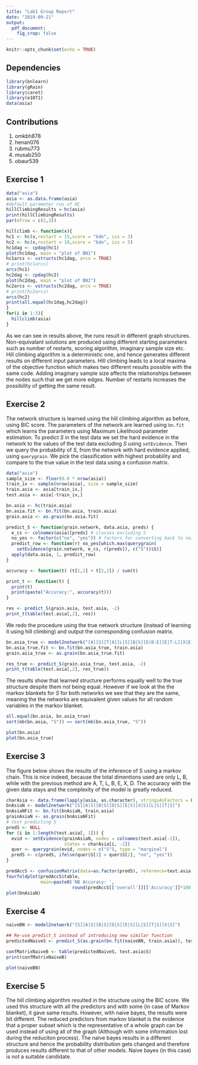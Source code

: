 ```yaml
---
title: "Lab1 Group Report"
date: "2019-09-21"
output:
  pdf_document:
    fig_crop: false
---
```


```r
knitr::opts_chunk$set(echo = TRUE)
```

## Dependencies

```r
library(bnlearn)
library(gRain)
library(caret)
library(e1071)
data(asia)
```

## Contributions

1. omkbh878
2. henan076
3. rubmu773
4. musab250
5. obaur539

## Exercise 1
```r
data("asia")
asia <- as.data.frame(asia)
#default parameter run of HC
hillClimbingResults = hc(asia)
print(hillClimbingResults)
par(mfrow = c(2,3))

hillclimb <- function(x){
hc1 <- hc(x,restart = 15,score = "bde", iss = 3)
hc2 <- hc(x,restart = 10,score = "bde", iss = 5)
hc1dag <- cpdag(hc1)
plot(hc1dag, main = "plot of BN1")
hc1arcs <- vstructs(hc1dag, arcs = TRUE)
# print(hc1arcs)
arcs(hc1)
hc2dag <- cpdag(hc2)
plot(hc2dag, main = "plot of BN2")
hc2arcs <- vstructs(hc2dag, arcs = TRUE)
# print(hc2arcs)
arcs(hc2)
print(all.equal(hc1dag,hc2dag))
}
for(i in 1:3){
  hillclimb(asia)
}
```

As we can see in results above, the runs result in different graph structures. Non-equivalant solutions are produced using different starting parameters such as number of restarts, scoring algorithm, imaginary sample size etc. Hill climbing algorithm is a deterministic one, and hence generates different results on different input parameters. Hill climbing leads to a local maxima of the objective function which makes two different results possible with the same code. Adding imaginary sample size affects the relationships between the nodes such that we get more edges. Number of restarts increases the possibility of getting the same result.

## Exercise 2

The network structure is learned using the hill climbing algorithm as before, using BIC score.
The parameters of the network are learned using `bn.fit` which learns the parameters using Maximum Likelihood parameter estimation.
To predict $S$ in the test data we set the hard evidence in the network to the values of the test data excluding $S$ using `setEvidence`.
Then we query the probability of $S$, from the network with hard evidence applied, using `querygrain`.
We pick the classification with highest probability and compare to the true value in the test data using a confusion matrix.


```r
data("asia")
sample_size <- floor(0.8 * nrow(asia))
train_ix <- sample(nrow(asia), size = sample_size)
train.asia <- asia[train_ix,]
test.asia <- asia[-train_ix,]

bn.asia <- hc(train.asia)
bn.asia.fit <- bn.fit(bn.asia, train.asia)
grain.asia <- as.grain(bn.asia.fit)

predict_S <- function(grain.network, data.asia, preds) {
  e_cs <- colnames(asia)[preds] # classes excluding S
  no_yes <- factor(c("no", "yes")) # factors for converting back to no, yes
  predict_row <- function(r) no_yes[which.max(querygrain(
    setEvidence(grain.network, e_cs, r[preds]), c("S"))$S)]
  apply(data.asia, 1, predict_row)
}

accuracy <- function(t) (t[1,1] + t[2,2]) / sum(t)

print_t <- function(t) {
  print(t)
  print(paste("Accuracy:", accuracy(t)))
}

res <- predict_S(grain.asia, test.asia, -2)
print_t(table(test.asia[,2], res))
```

We redo the procedure using the true network structure (instead of learning it using hill climbing) and output the corresponding confusion matrix.

```r
bn.asia_true <- model2network("[A][S][T|A][L|S][B|S][D|B:E][E|T:L][X|E]")
bn.asia_true.fit <- bn.fit(bn.asia_true, train.asia)
grain.asia_true <- as.grain(bn.asia_true.fit)

res_true <- predict_S(grain.asia_true, test.asia, -2)
print_t(table(test.asia[,2], res_true))
```

The results show that learned structure performs equally well to the true structure despite them not being equal.
However if we look at the the markov blankets for $S$ for both networks we see that they are the same, meaning the the networks are equivalent given values for all random variables in the markov blanket.

```r
all.equal(bn.asia, bn.asia_true)
sort(mb(bn.asia, "S")) == sort(mb(bn.asia_true, "S"))
```

```r
plot(bn.asia)
plot(bn.asia_true)
```

## Exercise 3

The figure below shows the results of the inference of S using a markov chain. This
is nice indeed, because the total dimentions used are only L, B, while with
the previous method are A, T, L, B, E, X, D. The accuracy with the given
data stays and the complexity of the model is greatly reduced.

```r
charAsia <- data.frame(lapply(asia, as.character), stringsAsFactors = FALSE)[-train_ix,]
bnAsiaN <- model2network("[S][A|S][B|S][D|S][E|S][X|S][L|S][T|S]")
bnAsiaNFit <- bn.fit(bnAsiaN, train.asia)
grainAsiaN <- as.grain(bnAsiaNFit)
# test predicting S
predS <- NULL
for (i in 1:length(test.asia[, 1])) {
  evid <- setEvidence(grainAsiaN, nodes = colnames(test.asia[-2]),
                      states = charAsia[i, -2])
  quer <- querygrain(evid, nodes = c("S"), type = "marginal")
  predS <- c(predS, ifelse(quer$S[1] > quer$S[2], "no", "yes"))
}

predAccS <- confusionMatrix(data=as.factor(predS), reference=test.asia[,2])
fourfoldplot(predAccS$table,
             main=paste0('NB Accuracy: ',
                         round(predAccS[['overall']][['Accuracy']]*100, 3),'%'))
plot(bnAsiaN)
```

## Exercise 4

```r
naiveBN <- model2network("[S][A|S][B|S][D|S][E|S][L|S][T|S][X|S]")

## Re-use predict_S instead of introducing new similar function
predictedNaiveS <- predict_S(as.grain(bn.fit(naiveBN, train.asia)), test.asia, -2)

confMatrixNaiveB <- table(predictedNaiveS, test.asia$S)
print(confMatrixNaiveB)

plot(naiveBN)
```

## Exercise 5

The hill climbing algorithm resulted in the structure using the BIC score. We used this structure with all the
predictors and with some (in case of Markov blanket), it gave same results. However, with naive bayes, the
results were bit different. The reduced predictors from markov blanket is the evidence that a proper subset
which is the representative of a whole graph can be used instead of using all of the graph (Although with
some information lost during the reduciton process). The naive bayes results in a different structure and hence
the probability distribution gets changed and therefore produces results different to that of other models.
Naive bayes (in this case) is not a suitable candidate.

